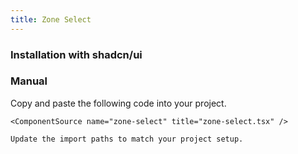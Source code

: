 ```yaml
---
title: Zone Select
---
```


<ComponentPreview name="zone-select-demo" />

### Installation with shadcn/ui

<ComponentInstall command="npx shadcn@latest add https://laviecn.vercel.app/r/zone-select.json" />

### Manual

<Steps>
  <Step>
    Copy and paste the following code into your project.

    <ComponentSource name="zone-select" title="zone-select.tsx" />

  </Step>
  <Step>

    Update the import paths to match your project setup.

  </Step>
</Steps>
